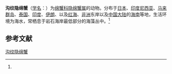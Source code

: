 {{Speciesbox
| name = 沟纹隐绵蟹
| status = 
| status_system = 
| image = 
| genus = Cryptodromia
| species = canaliculata
| authority = (Stimpson, 1858)<ref name='id11425'>{{cite web| url =http://www.bioinfo.cn/db05/BjdwSpecies.php?action=view&id=11425| title =沟纹隐绵蟹| work =《中国动物物种编目数据库》| publisher =中国科学院微生物研究所| author =中国科学院动物研究所| accessdate =2009-04-28| deadurl =yes| archiveurl =https://web.archive.org/web/20160305050817/http://www.bioinfo.cn/db05/BjdwSpecies.php?action=view&id=11425| archivedate =2016-03-05}}</ref>
}}

'''沟纹隐绵蟹'''（[[学名|学名]]：{{lang|la|''Cryptodromia canaliculata''}}）为[[绵蟹科|绵蟹科]][[隐绵蟹属|隐绵蟹属]]的动物。分布于[[日本|日本]]、[[印度尼西亚|印度尼西亚]]、[[马来群岛|马来群岛]]、[[泰国|泰国]]、[[印度|印度]]、[[伊朗|伊朗]]、以及[[红海|红海]]、[[非洲|非洲]]东岸以及[[中国大陆|中国大陆]]的[[海南|海南]]等地，生活环境为海水，常栖息于岩石海岸最低部分的海藻丛中。<ref name='id11425'/>

== 参考文献 ==
{{reflist}}

{{Wikispecies|Cryptodromia canaliculata}}
{{Taxonbar|from=Q41163978}}

[[Category:隐绵蟹属|沟纹隐绵蟹]]


{{螃蟹小作品}}